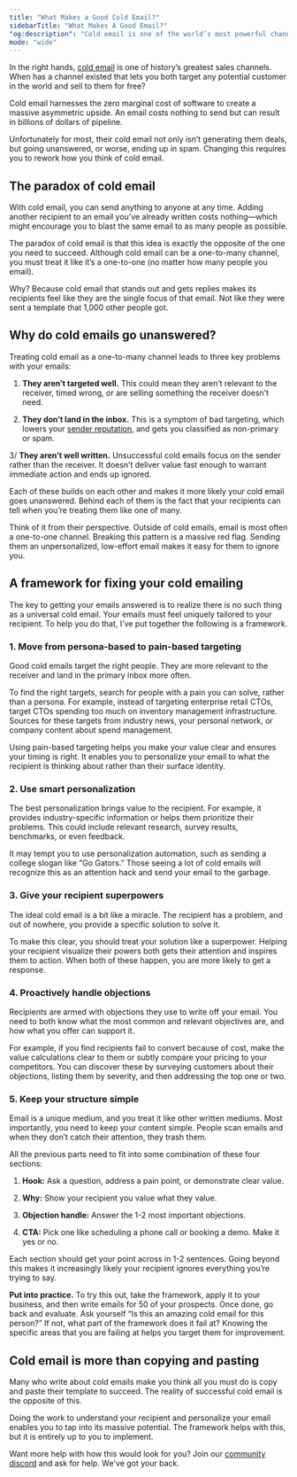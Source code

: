 ```yaml
---
title: "What Makes a Good Cold Email?"
sidebarTitle: "What Makes A Good Email?"
"og:description": "Cold email is one of the world’s most powerful channels. This guide teaches you how to write cold outbound campaigns that convert."
mode: "wide"
---
```


In the right hands, [cold email](/handbook/intro) is one of history’s greatest sales channels. When has a channel existed that lets you both target any potential customer in the world and sell to them for free?

Cold email harnesses the zero marginal cost of software to create a massive asymmetric upside. An email costs nothing to send but can result in billions of dollars of pipeline.

Unfortunately for most, their cold email not only isn’t generating them deals, but going unanswered, or worse, ending up in spam. Changing this requires you to rework how you think of cold email.

## The paradox of cold email

With cold email, you can send anything to anyone at any time. Adding another recipient to an email you’ve already written costs nothing—which might encourage you to blast the same email to as many people as possible.

The paradox of cold email is that this idea is exactly the opposite of the one you need to succeed. Although cold email can be a one-to-many channel, you must treat it like it’s a one-to-one (no matter how many people you email). 

Why? Because cold email that stands out and gets replies makes its recipients feel like they are the single focus of that email. Not like they were sent a template that 1,000 other people got.

## Why do cold emails go unanswered?

Treating cold email as a one-to-many channel leads to three key problems with your emails:

1. **They aren’t targeted well.** This could mean they aren’t relevant to the receiver, timed wrong, or are selling something the receiver doesn’t need.

2. **They don’t land in the inbox.** This is a symptom of bad targeting, which lowers your [sender reputation](/how-to-get-out-of-spam), and gets you classified as non-primary or spam.

3/ **They aren’t well written.** Unsuccessful cold emails focus on the sender rather than the receiver. It doesn’t deliver value fast enough to warrant immediate action and ends up ignored.

Each of these builds on each other and makes it more likely your cold email goes unanswered. Behind each of them is the fact that your recipients can tell when you’re treating them like one of many.

Think of it from their perspective. Outside of cold emails, email is most often a one-to-one channel. Breaking this pattern is a massive red flag. Sending them an unpersonalized, low-effort email makes it easy for them to ignore you.

## A framework for fixing your cold emailing

The key to getting your emails answered is to realize there is no such thing as a universal cold email. Your emails must feel uniquely tailored to your recipient. To help you do that, I’ve put together the following is a framework.

### 1. Move from persona-based to pain-based targeting

Good cold emails target the right people. They are more relevant to the receiver and land in the primary inbox more often.

To find the right targets, search for people with a pain you can solve, rather than a persona. For example, instead of targeting enterprise retail CTOs, target CTOs spending too much on inventory management infrastructure. Sources for these targets from industry news, your personal network, or company content about spend management.

Using pain-based targeting helps you make your value clear and ensures your timing is right. It enables you to personalize your email to what the recipient is thinking about rather than their surface identity.

### 2. Use smart personalization

The best personalization brings value to the recipient. For example, it provides industry-specific information or helps them prioritize their problems. This could include relevant research, survey results, benchmarks, or even feedback.

It may tempt you to use personalization automation, such as sending a college slogan like “Go Gators.” Those seeing a lot of cold emails will recognize this as an attention hack and send your email to the garbage.

### 3. Give your recipient superpowers

The ideal cold email is a bit like a miracle. The recipient has a problem, and out of nowhere, you provide a specific solution to solve it.

To make this clear, you should treat your solution like a superpower. Helping your recipient visualize their powers both gets their attention and inspires them to action. When both of these happen, you are more likely to get a response.

### 4. Proactively handle objections

Recipients are armed with objections they use to write off your email. You need to both know what the most common and relevant objectives are, and how what you offer can support it.

For example, if you find recipients fail to convert because of cost, make the value calculations clear to them or subtly compare your pricing to your competitors. You can discover these by surveying customers about their objections, listing them by severity, and then addressing the top one or two.

### 5. Keep your structure simple

Email is a unique medium, and you treat it like other written mediums. Most importantly, you need to keep your content simple. People scan emails and when they don’t catch their attention, they trash them.

All the previous parts need to fit into some combination of these four sections:

1. **Hook:** Ask a question, address a pain point, or demonstrate clear value.

2. **Why:** Show your recipient you value what they value.

3. **Objection handle:** Answer the 1-2 most important objections.

4. **CTA:** Pick one like scheduling a phone call or booking a demo. Make it yes or no.

Each section should get your point across in 1-2 sentences. Going beyond this makes it increasingly likely your recipient ignores everything you’re trying to say.

**Put into practice.** To try this out, take the framework, apply it to your business, and then write emails for 50 of your prospects. Once done, go back and evaluate. Ask yourself “Is this an amazing cold email for this person?” If not, what part of the framework does it fail at? Knowing the specific areas that you are failing at helps you target them for improvement.

## Cold email is more than copying and pasting

Many who write about cold emails make you think all you must do is copy and paste their template to succeed. The reality of successful cold email is the opposite of this.

Doing the work to understand your recipient and personalize your email enables you to tap into its massive potential. The framework helps with this, but it is entirely up to you to implement.

Want more help with how this would look for you? Join our [community discord](https://discord.gg/6bUPKDf5) and ask for help. We've got your back.